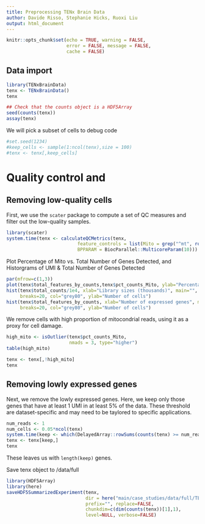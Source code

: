```yaml
---
title: Preprocessing TENx Brain Data
author: Davide Risso, Stephanie Hicks, Ruoxi Liu
output: html_document
---
```


```r
knitr::opts_chunk$set(echo = TRUE, warning = FALSE, 
                      error = FALSE, message = FALSE, 
                      cache = FALSE)
```

## Data import 
```r
library(TENxBrainData)
tenx <- TENxBrainData()
tenx

## Check that the counts object is a HDF5Array
seed(counts(tenx))
assay(tenx)
```

We will pick a subset of cells to debug code

```r
#set.seed(1234)
#keep_cells <- sample(1:ncol(tenx),size = 100)
#tenx <- tenx[,keep_cells]
```

# Quality control and 

## Removing low-quality cells

First, we use the `scater` package to compute a set of 
QC measures and filter out the low-quality samples.

```r
library(scater)
system.time(tenx <- calculateQCMetrics(tenx, 
                          feature_controls = list(Mito = grep("^mt", rowData(tenx)$Symbol)),
                          BPPARAM = BiocParallel::MulticoreParam(10)))
```

Plot Percentage of Mito vs. Total Number of Genes Detected, and Historgrams of UMI & Total Number of Genes Detected
```r
par(mfrow=c(1,3))
plot(tenx$total_features_by_counts,tenx$pct_counts_Mito, ylab="Percentage of Mito", xlab="Total Number of Genes Detected")
hist(tenx$total_counts/1e4, xlab="Library sizes (thousands)", main="",
     breaks=20, col="grey80", ylab="Number of cells")
hist(tenx$total_features_by_counts, xlab="Number of expressed genes", main="",
     breaks=20, col="grey80", ylab="Number of cells")
```

We remove cells with high proportion of mitocondrial 
reads, using it as a proxy for cell damage. 

```r
high_mito <- isOutlier(tenx$pct_counts_Mito, 
                       nmads = 3, type="higher")
table(high_mito)

tenx <- tenx[,!high_mito]
tenx
```

## Removing lowly expressed genes

Next, we remove the lowly expressed genes. Here, 
we keep only those genes that have at least 1 UMI 
in at least 5% of the data. These threshold are
dataset-specific and may need to be taylored to 
specific applications.

```r
num_reads <- 1
num_cells <- 0.05*ncol(tenx)
system.time(keep <- which(DelayedArray::rowSums(counts(tenx) >= num_reads ) >= num_cells))
tenx <- tenx[keep,]
tenx
```

These leaves us with `length(keep)` genes.


Save tenx object to /data/full
```r
library(HDF5Array)
library(here)
saveHDF5SummarizedExperiment(tenx, 
                             dir = here("main/case_studies/data/full/TENxBrainData", "TENxBrainData_preprocessed"), 
                             prefix="", replace=FALSE, 
                             chunkdim=c(dim(counts(tenx))[1],1), 
                             level=NULL, verbose=FALSE)
```

